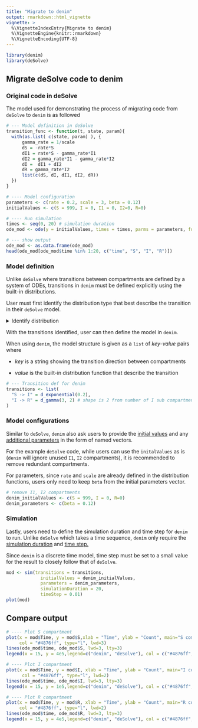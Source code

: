 ```yaml
---
title: "Migrate to denim"
output: rmarkdown::html_vignette
vignette: >
  %\VignetteIndexEntry{Migrate to denim}
  %\VignetteEngine{knitr::rmarkdown}
  %\VignetteEncoding{UTF-8}
---
```


```r
library(denim)
library(deSolve)
```

## Migrate deSolve code to denim

### Original code in deSolve

The model used for demonstrating the process of migrating code from `deSolve` to `denim` is as followed

```r
# --- Model definition in deSolve
transition_func <- function(t, state, param){
  with(as.list( c(state, param) ), {
      gamma_rate = 1/scale
      dS = -rate*S
      dI1 = rate*S - gamma_rate*I1
      dI2 = gamma_rate*I1 - gamma_rate*I2
      dI =  dI1 + dI2
      dR = gamma_rate*I2
      list(c(dS, dI, dI1, dI2, dR))
  })
}

# ---- Model configuration 
parameters <- c(rate = 0.2, scale = 3, beta = 0.12) 
initialValues <- c(S = 999, I = 0, I1 = 0, I2=0, R=0)

# ---- Run simulation
times <- seq(0, 20) # simulation duration
ode_mod <- ode(y = initialValues, times = times, parms = parameters, func = transition_func)

# --- show output
ode_mod <- as.data.frame(ode_mod)
head(ode_mod[ode_mod$time %in% 1:20, c("time", "S", "I", "R")])
```

### Model definition

Unlike `deSolve` where transitions between compartments are defined by a system of ODEs, transitions in `denim` must be defined explicitly using the built-in distributions.

User must first identify the distribution type that best describe the transition in their `deSolve` model.

```{=html}
<details>
  <summary>Identify distribution</summary>
```
```r
# --- Model definition in deSolve
transition_func <- function(t, state, param){
  with(as.list( c(state, param) ), {
      gamma_rate = 1/scale
      
      # For S -> I transition, constant rate is assumed --> exponentially distributed dwell time
      dS = -rate*S
      # For I -> R transition, linear chain trick is applied --> gamma distributed dwell time 
      dI1 = rate*S - gamma_rate*I1
      dI2 = gamma_rate*I1 - gamma_rate*I2
      dI =  dI1 + dI2
      dR = gamma_rate*I2
      list(c(dS, dE, dI, dI1, dI2, dR))
  })
}
```

</details>

With the transitions identified, user can then define the model in `denim`.

When using `denim`, the model structure is given as a `list` of *key*-*value* pairs where

-   *key* is a string showing the transition direction between compartments

-   *value* is the built-in distribution function that describe the transition

```r
# --- Transition def for denim
transitions <- list(
  "S -> I" = d_exponential(0.2),
  "I -> R" = d_gamma(3, 2) # shape is 2 from number of I sub compartments
)
```

### Model configurations

Similar to `deSolve`, `denim` also ask users to provide the [initial values]{.underline} and any [additional parameters]{.underline} in the form of named vectors.

For the example `deSolve` code, while users can use the `initalValues` as is (`denim` will ignore unused `I1`, `I2` compartments), it is recommended to remove redundant compartments.

For parameters, since `rate` and `scale` are already defined in the distribution functions, users only need to keep `beta` from the initial parameters vector.

```r
# remove I1, I2 compartments
denim_initialValues <- c(S = 999, I = 0, R=0)
denim_parameters <- c(beta = 0.12) 
```

### Simulation

Lastly, users need to define the simulation duration and time step for `denim` to run. Unlike `deSolve` which takes a time sequence, `denim` only require the [simulation duration]{.underline} and [time step.]{.underline}

Since `denim` is a discrete time model, time step must be set to a small value for the result to closely follow that of `deSolve`.

```r
mod <- sim(transitions = transitions,
             initialValues = denim_initialValues, 
             parameters = denim_parameters,
             simulationDuration = 20,
             timeStep = 0.01)
plot(mod)
```

## Compare output

```r
# ---- Plot S compartment
plot(x = mod$Time, y = mod$S,xlab = "Time", ylab = "Count", main="S compartment",
     col = "#4876ff", type="l", lwd=3)
lines(ode_mod$time, ode_mod$S, lwd=3, lty=3)
legend(x = 15, y = 4e5,legend=c("denim", "deSolve"), col = c("#4876ff", "black"), lty=c(1,3))

# ---- Plot I compartment
plot(x = mod$Time, y = mod$I, xlab = "Time", ylab = "Count", main="I compartment",
      col = "#4876ff", type="l", lwd=2)
lines(ode_mod$time, ode_mod$I, lwd=3, lty=3)
legend(x = 15, y = 1e5,legend=c("denim", "deSolve"), col = c("#4876ff", "black"), lty=c(1,3))

# ---- Plot R compartment
plot(x = mod$Time, y = mod$R, xlab = "Time", ylab = "Count", main="R compartment",
     col = "#4876ff", type="l", lwd=2)
lines(ode_mod$time, ode_mod$R, lwd=3, lty=3)
legend(x = 15, y = 4e5,legend=c("denim", "deSolve"), col = c("#4876ff", "black"), lty=c(1,3))
```
